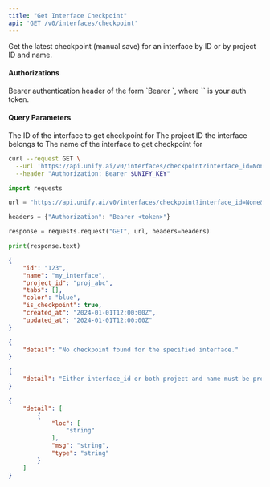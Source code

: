 ```yaml
---
title: "Get Interface Checkpoint"
api: 'GET /v0/interfaces/checkpoint'
---
```

Get the latest checkpoint (manual save) for an interface by ID or by project ID and name.

#### Authorizations

<ParamField header="Authorization" type="string" required="true">
  Bearer authentication header of the form `Bearer <token>`, where `<token>` is your auth token.
</ParamField>

#### Query Parameters

<ParamField query="interface_id" type="string | null" >
The ID of the interface to get checkpoint for
</ParamField>

<ParamField query="project" type="string | null" >
The project ID the interface belongs to
</ParamField>

<ParamField query="name" type="string | null" >
The name of the interface to get checkpoint for
</ParamField>

<RequestExample>

```bash cURL
curl --request GET \
  --url 'https://api.unify.ai/v0/interfaces/checkpoint?interface_id=None&project=None&name=None' \
  --header "Authorization: Bearer $UNIFY_KEY"
```

```python Python
import requests

url = "https://api.unify.ai/v0/interfaces/checkpoint?interface_id=None&project=None&name=None"

headers = {"Authorization": "Bearer <token>"}

response = requests.request("GET", url, headers=headers)

print(response.text)
```

</RequestExample>
<ResponseExample>

```json 200
{
    "id": "123",
    "name": "my_interface",
    "project_id": "proj_abc",
    "tabs": [],
    "color": "blue",
    "is_checkpoint": true,
    "created_at": "2024-01-01T12:00:00Z",
    "updated_at": "2024-01-01T12:00:00Z"
}
```

```json 404
{
    "detail": "No checkpoint found for the specified interface."
}
```

```json 400
{
    "detail": "Either interface_id or both project and name must be provided."
}
```

```json 422
{
    "detail": [
        {
            "loc": [
                "string"
            ],
            "msg": "string",
            "type": "string"
        }
    ]
}
```

</ResponseExample>
